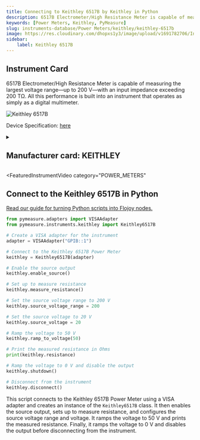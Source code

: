 ```yaml
---
title: Connecting to Keithley 6517B by Keithley in Python
description: 6517B Electrometer/High Resistance Meter is capable of measuring the largest voltage range—up to 200 V—with an input impedance exceeding 200 TΩ. All this performance is built into an instrument that operates as simply as a digital multimeter.
keywords: [Power Meters, Keithley, PyMeasure] 
slug: instruments-database/Power Meters/keithley/keithley-6517b 
image: https://res.cloudinary.com/dhopxs1y3/image/upload/v1691782706/Instruments/Power%20Meters/Keithley-6517B/Keithley-6517B.webp
sidebar:
    label: Keithley 6517B 
---
```



## Instrument Card

6517B Electrometer/High Resistance Meter is capable of measuring the largest voltage range—up to 200 V—with an input impedance exceeding 200 TΩ. All this performance is built into an instrument that operates as simply as a digital multimeter.

![Keithley 6517B](https://res.cloudinary.com/dhopxs1y3/image/upload/v1691782706/Instruments/Power%20Meters/Keithley-6517B/Keithley-6517B.webp)

Device Specification: [here](https://www.farnell.com/datasheets/1484838.pdf?_ga=2.191326378.1021018580.1687884136-1198138748.1687884136)

<details style={{ marginTop: "15px"}}>
<summary><h2 style={{display:'inline'}}>Manufacturer card: KEITHLEY</h2></summary>

![KEITHLEY](https://res.cloudinary.com/dhopxs1y3/image/upload/v1692806202/Instruments/Vendor%20Logos/Keithley.png)

Keithley Instruments is a measurement and instrument company headquartered in Solon, Ohio, that develops, manufactures, markets, and sells data acquisition products, as well as complete systems for high-volume production and assembly testing.

- Headquarters: Cleveland, Ohio, United States
- Yearly Revenue (millions, USD): 110.6
- Vendor Website: [here](https://www.tek.com/en)

</details>


<FeaturedInstrumentVideo
  category="POWER_METERS"
></FeaturedInstrumentVideo>

## Connect to the Keithley 6517B in Python

[Read our guide for turning Python scripts into Flojoy nodes.](https://docs.flojoy.ai/contribution/blocks/custom-flojoy-block/)



<Tabs>
<TabItem value="Flojoy" label="Flojoy" className="flojoy-instrument-tabs">

<SectionsCard category="POWER_METERS" manufacturer="Keithley"></SectionsCard>

</TabItem>
<TabItem value="PyMeasure" label="PyMeasure">


```python
from pymeasure.adapters import VISAAdapter
from pymeasure.instruments.keithley import Keithley6517B

# Create a VISA adapter for the instrument
adapter = VISAAdapter("GPIB::1")

# Connect to the Keithley 6517B Power Meter
keithley = Keithley6517B(adapter)

# Enable the source output
keithley.enable_source()

# Set up to measure resistance
keithley.measure_resistance()

# Set the source voltage range to 200 V
keithley.source_voltage_range = 200

# Set the source voltage to 20 V
keithley.source_voltage = 20

# Ramp the voltage to 50 V
keithley.ramp_to_voltage(50)

# Print the measured resistance in Ohms
print(keithley.resistance)

# Ramp the voltage to 0 V and disable the output
keithley.shutdown()

# Disconnect from the instrument
keithley.disconnect()
```

This script connects to the Keithley 6517B Power Meter using a VISA adapter and creates an instance of the `Keithley6517B` class. It then enables the source output, sets up to measure resistance, and configures the source voltage range and voltage. It ramps the voltage to 50 V and prints the measured resistance. Finally, it ramps the voltage to 0 V and disables the output before disconnecting from the instrument.

</TabItem>
</Tabs>